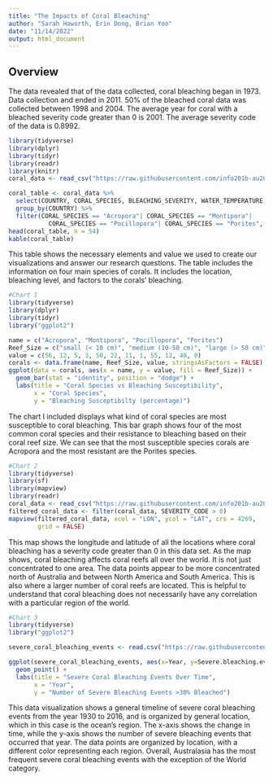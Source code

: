 ```yaml
---
title: "The Impacts of Coral Bleaching"
author: "Sarah Haworth, Erin Dong, Brian Yoo"
date: "11/14/2022"
output: html_document
---
```


## Overview
The data revealed that of the data collected, coral bleaching began in 1973.
Data collection and ended in 2011. 50% of the bleached coral data was collected 
between 1998 and 2004. The average year for coral with a bleached severity code
greater than 0 is 2001. The average severity code of the data is 0.8992.

```r
library(tidyverse)
library(dplyr)
library(tidyr)
library(readr)
library(knitr)
coral_data <- read_csv("https://raw.githubusercontent.com/info201b-au2022/project-group-28/main/data/CoralBleaching.csv")

coral_table <- coral_data %>% 
  select(COUNTRY, CORAL_SPECIES, BLEACHING_SEVERITY, WATER_TEMPERATURE, OTHER_FACTORS) %>% 
  group_by(COUNTRY) %>% 
  filter(CORAL_SPECIES == "Acropora"| CORAL_SPECIES == "Montipora"|
           CORAL_SPECIES == "Pocillopora"| CORAL_SPECIES == "Porites", na.rm = TRUE) %>% 
head(coral_table, n = 54)
kable(coral_table)
```
This table shows the necessary elements and value we used to create our visualizations and 
answer our research questions. The table includes the information on four main species of
corals. It includes the location, bleaching level, and factors to the corals' bleaching.

```r
#Chart 1
library(tidyverse)
library(dplyr)
library(tidyr)
library("ggplot2") 

name = c("Acropora", "Montipora", "Pocillopora", "Porites")
Reef_Size = c("small (< 10 cm)", "medium (10-50 cm)", "large (> 50 cm)") 
value = c(56, 12, 5, 3, 50, 22, 11, 1, 55, 12, 48, 0)
corals <- data.frame(name, Reef_Size, value, stringsAsFactors = FALSE) 
ggplot(data = corals, aes(x = name, y = value, fill = Reef_Size)) + 
  geom_bar(stat = "identity", position = "dodge") +
  labs(title = "Coral Species vs Bleaching Susceptibility", 
       x = "Coral Species", 
       y = "Bleaching Susceptibilty (percentage)")
```
The chart I included displays what kind of coral species are most susceptible to coral
bleaching. This bar graph shows four of the most common coral species and their resistance
to bleaching based on their coral reef size. We can see that the most susceptible species corals are Acropora and the most resistant are the Porites species.

```r
#Chart 2
library(tidyverse)
library(sf)
library(mapview)
library(readr)
coral_data <- read_csv("https://raw.githubusercontent.com/info201b-au2022/project-group-28/main/data/CoralBleaching.csv")
filtered_coral_data <- filter(coral_data, SEVERITY_CODE > 0)
mapview(filtered_coral_data, xcol = "LON", ycol = "LAT", crs = 4269, 
        grid = FALSE)
```
This map shows the longitude and latitude of all the locations where coral bleaching has a
severity code greater than 0 in this data set. As the map shows, coral bleaching affects
coral reefs all over the world. It is not just concentrated to one area. The data points
appear to be more concentrated north of Australia and between North America and South
America. This is also where a larger number of coral reefs are located. This is helpful to
understand that coral bleaching does not necessarily have any correlation with a particular
region of the world.

```r
#Chart 3
library(tidyverse)
library("ggplot2")

severe_coral_bleaching_events <- read.csv("https://raw.githubusercontent.com/info201b-au2022/project-group-28/main/data/coral-bleaching-events.csv")

ggplot(severe_coral_bleaching_events, aes(x=Year, y=Severe.bleaching.events...30..bleached., color=Entity)) +
  geom_point() +
  labs(title = "Severe Coral Bleaching Events Over Time",
       x = "Year",
       y = "Number of Severe Bleaching Events >30% Bleached")
```
This data visualization shows a general timeline of severe coral bleaching events from the year 1930 to 2016, and is organized by general
location, which in this case is the ocean's region. The x-axis shows the change in time, while the y-axis shows the number of severe
bleaching events that occurred that year. The data points are organized by location, with a different color representing each region.
Overall, Australasia has the most frequent severe coral bleaching events with the exception of the World category.
